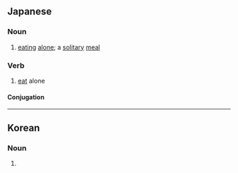 ==Japanese==
{{wikipedia|lang=ja}}
{{ja-kanjitab|こ|しょく|yomi=on}}

===Noun===
{{ja-noun|こしょく}}

# [[eating]] [[alone]]; a [[solitary]] [[meal]]

===Verb===
{{ja-verb-suru|こしょく}}

# [[eat]] alone

====Conjugation====
{{ja-suru|こしょく}}

----

==Korean==
{{ko-hanjatab|}}

===Noun===
{{ko-noun|hj|hangeul=고식}}

# {{hanja form of|고식|eating alone}}